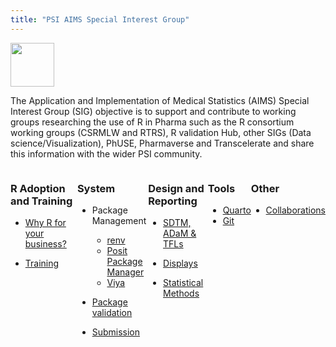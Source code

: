 ```yaml
---
title: "PSI AIMS Special Interest Group"
---
```


![](images/AIMS%20Logo.png){fig-alt="AIMS logo, a computer with PSI and R logos" width="70"}

The Application and Implementation of Medical Statistics (AIMS) Special Interest Group (SIG) objective is to support and contribute to working groups researching the use of R in Pharma such as the R consortium working groups (CSRMLW and RTRS), R validation Hub, other SIGs (Data science/Visualization), PhUSE, Pharmaverse and Transcelerate and share this information with the wider PSI community.

::: {style="display: flex;"}
::: long-hex
### R Adoption and Training

-   [Why R for your business?](https://psiaims.github.io/website/why-r.html)

-   [Training](https://psiaims.github.io/website/02R-tist.htm)
:::

::: long-hex
### System

-   Package Management

    -   [renv](https://rstudio.github.io/renv/articles/renv.html)
    -   [Posit Package Manager](https://posit.co/products/enterprise/package-manager/)
    -   [Viya](https://www.sas.com/en_gb/software/viya.html)

-   [Package validation](https://www.pharmar.org/)

-   [Submission](https://rconsortium.github.io/r-submission-site/)
:::

::: long-hex
### Design and Reporting
-   [SDTM, ADaM & TFLs](https://pharmaverse.org/e2eclinical/)

-   [Displays](https://rconsortium.github.io/rtrs-wg/)

-   [Statistical Methods](https://psiaims.github.io/CAMIS/)

:::

::: long-hex 
### Tools
-   [Quarto](https://quarto.org)
-   [Git](https://docs.github.com/en/get-started/quickstart/hello-world)

:::

::: long-hex 
### Other
-   [Collaborations](https://psiaims.github.io/website/rcollaborations.html)
:::


:::
